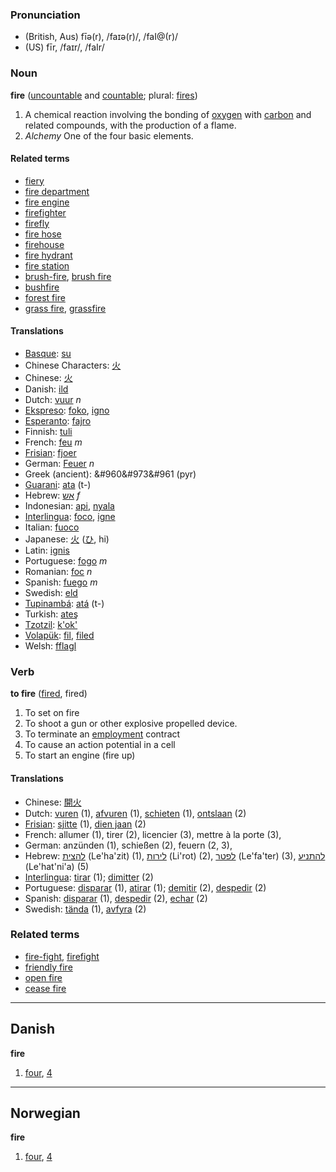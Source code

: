 === Pronunciation ===
*(British, Aus) fīə(r), /faɪə(r)/, /faI@(r)/
*(US) fīr, /faɪr/, /faIr/

=== Noun ===
'''fire''' ([[uncountable]] and [[countable]]; plural: [[fires]])

#A chemical reaction involving the bonding of [[oxygen]] with [[carbon]] and related compounds, with the production of a flame.
#''Alchemy'' One of the four basic elements.

==== Related terms ====
*[[fiery]]
*[[fire department]]
*[[fire engine]]
*[[firefighter]]
*[[firefly]]
*[[fire hose]]
*[[firehouse]]
*[[fire hydrant]]
*[[fire station]]
*[[brush-fire]], [[brush fire]]
*[[bushfire]]
*[[forest fire]]
*[[grass fire]], [[grassfire]]

==== Translations ====
*[[Basque]]: [[su]]
*Chinese Characters: [[火]]
*Chinese: [[火]]
*Danish: [[ild]]
*Dutch: [[vuur]] ''n''
*[[Ekspreso]]: [[foko]], [[igno]]
*[[Esperanto]]: [[fajro]]
*Finnish: [[tuli]]
*French: [[feu]] ''m''
*[[Frisian]]: [[fjoer]]
*German: [[Feuer]] ''n''
*Greek (ancient): &#960&#973&#961 (pyr)
*[[Guarani]]: [[ata]] (t-)
*Hebrew: [[אש]] ''f''
*Indonesian: [[api]], [[nyala]]
*[[Interlingua]]: [[foco]], [[igne]]
*Italian: [[fuoco]] 
*Japanese: [[火]] ([[ひ]], hi)
*Latin: [[ignis]]
*Portuguese: [[fogo]] ''m''
*Romanian: [[foc]] ''n''
*Spanish: [[fuego]] ''m''
*Swedish: [[eld]]
*[[Tupinambá]]: [[atá]] (t-)
*Turkish: [[ateş]]
*[[Tzotzil]]: [[k'ok']]
*[[Volapük]]: [[fil]], [[filed]]
*Welsh: [[fflagl]]

=== Verb ===

'''to fire''' ([[fired]], fired)

#To set on fire
#To shoot a gun or other explosive propelled device.
#To terminate an [[employment]] contract
#To cause an action potential in a cell
#To start an engine (fire up)

==== Translations ====
*Chinese: [[開火]]
*Dutch: [[vuren]] (1), [[afvuren]] (1), [[schieten]] (1), [[ontslaan]] (2)
*[[Frisian]]: [[sjitte]] (1), [[dien jaan]] (2)
*French: allumer (1), tirer (2), licencier (3), mettre à la porte (3),
*German: anzünden (1), schießen (2), feuern (2, 3),
*Hebrew: [[להצית]] (Le'ha'zit) (1), [[לירות]] (Li'rot) (2), [[לפטר]] (Le'fa'ter) (3), [[להתניע]] (Le'hat'ni'a) (5)
*[[Interlingua]]: [[tirar]] (1); [[dimitter]] (2)
*Portuguese: [[disparar]] (1), [[atirar]] (1); [[demitir]] (2), [[despedir]] (2)
*Spanish: [[disparar]] (1), [[despedir]] (2), [[echar]] (2)
*Swedish: [[tända]] (1), [[avfyra]] (2)

===Related terms===
* [[fire-fight]], [[firefight]]
* [[friendly fire]]
* [[open fire]]
* [[cease fire]]

----

==Danish==

'''fire'''

#[[four]], [[4]]

----

==Norwegian==

'''fire'''

#[[four]], [[4]]